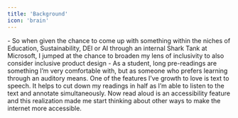 ```yaml
---
title: 'Background'
icon: 'brain'
---
```


<Steps>
  <Step title="Shark Tank Prompt">
  - So when given the chance to come up with something within the niches of Education, Sustainability, DEI or AI through an internal Shark Tank at Microsoft, I jumped at the chance to broaden my lens of inclusivity to also consider inclusive product design
  </Step>
  <Step title="Student Pain Point">
  - As a student, long pre-readings are something I’m very comfortable with, but as someone who prefers learning through an auditory means. 
  </Step>
  <Step title="Text to Speech">
  One of the features I’ve growth to love is text to speech. It helps to cut down my readings in half as I’m able to listen to the text and annotate simultaneously. 
  </Step>
  <Step title="Accessibility">
    Now read aloud is an accessibility feature and this realization made me start thinking about other ways to make the internet more accessible.
  </Step>
</Steps>
